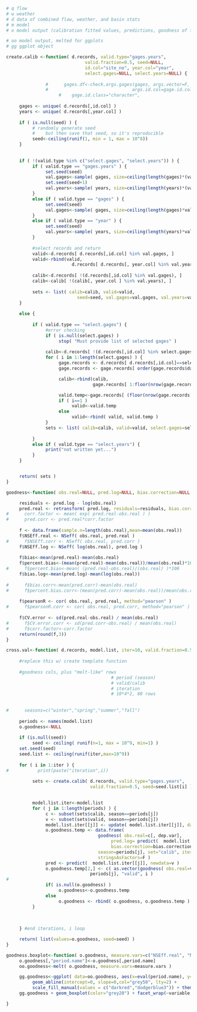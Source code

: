 ```r
# q flow
# w weather
# d data of combined flow, weather, and basin stats
# m model
# o model output (calibration fitted values, predictions, goodness of fit)

# oo model output, melted for ggplots
# gg ggplot object


```


```r

create.calib <-function( d.records, valid.type="gages.years", 
                              valid.fraction=0.5, seed=NULL, 
                              id.col="site_no", year.col="year",
                              select.gages=NULL, select.years=NULL) {
     
               #      gages.df<-check.args.gages(gages, args.vector=F, 
               #                                args.id.col=gage.id.col, gage.id.class)  
                    #    gage.id.class="character", 
          
     gages <- unique( d.records[,id.col] )
     years <- unique( d.records[,year.col] )
     
     if ( is.null(seed) ) {     
          # randomly generate seed 
          #    but then save that seed, so it's reproducible
          seed<-ceiling(runif(1, min = 1, max = 10^8))
     }
          
     
     if ( !(valid.type %in% c("select.gages", "select.years")) ) {                   
          if ( valid.type == "gages.years" ) {    
               set.seed(seed)
               val.gages<-sample( gages, size=ceiling(length(gages)*(valid.fraction/2)), replace=F )  
               set.seed(seed+1)
               val.years<-sample( years, size=ceiling(length(years)*(valid.fraction/2)), replace=F )  
          }
          else if ( valid.type == "gages" ) {
               set.seed(seed)
               val.gages<-sample( gages, size=ceiling(length(gages)*valid.fraction), replace=F )       
          }
          else if ( valid.type == "year" ) {
               set.seed(seed)
               val.years<-sample( years, size=ceiling(length(years)*valid.fraction), replace=F )            
          }
          
          #select records and return
          valid<-d.records[ d.records[,id.col] %in% val.gages, ]
          valid<-rbind(valid,
                         d.records[ d.records[, year.col] %in% val.years, ])
     
          calib<-d.records[ !(d.records[,id.col] %in% val.gages), ]
          calib<-calib[ !(calib[, year.col ] %in% val.years), ]
     
          sets <- list( calib=calib, valid=valid,
                           seed=seed, val.gages=val.gages, val.years=val.years )
     }
     
     else {
          
          if ( valid.type == "select.gages") {
               #error checking
               if ( is.null(select.gages) )
                    stop( "Must provide list of selected gages" )
               
               calib<-d.records[ !(d.records[,id.col] %in% select.gages), ] #add all records not in selected gages 
               for ( i in 1:length(select.gages) ) {
                    gage.records <- d.records[ d.records[,id.col]==select.gages[i], ]               
                    gage.records <- gage.records[ order(gage.records$date), ]

                    calib<-rbind(calib,
                                 gage.records[ 1:floor(nrow(gage.records)*valid.fraction), ] ) #add 1st 1/2 of years to calib set

                    valid.temp<-gage.records[ (floor(nrow(gage.records)*valid.fraction)+1):nrow(gage.records), ] #add 2nd half of year to valid set
                    if ( i==1 )
                         valid<-valid.temp
                    else
                         valid<-rbind( valid, valid.temp )
               }
               sets <- list( calib=calib, valid=valid, select.gages=select.gages )
                         
          }
          else if ( valid.type == "select.years") {
               print("not written yet...")
          }
     } 


     return( sets )
}

```



```r
goodness<-function( obs.real=NULL, pred.log=NULL, bias.correction=NULL ) {

     residuals <- pred.log - log(obs.real)
     pred.real <- retransform( pred.log, residuals=residuals, bias.correction=bias.correction )
#      corr.factor <- mean( exp( pred.real-obs.real ) )
#      pred.corr <- pred.real*corr.factor
     
     f <- data.frame(sample.n=length(obs.real),mean=mean(obs.real))
     f$NSEff.real <- NSeff( obs.real, pred.real )
#      f$NSEff.corr <- NSeff( obs.real, pred.corr )
     f$NSEff.log <- NSeff( log(obs.real), pred.log )
     
     f$bias<-mean(pred.real)-mean(obs.real)
     f$percent.bias<-(mean(pred.real)-mean(obs.real))/mean(obs.real)*100
#      f$percent.bias<-mean( (pred.real-obs.real)/(obs.real) )*100
     f$bias.log<-mean(pred.log)-mean(log(obs.real))
     
#      f$bias.corr<-mean(pred.corr)-mean(obs.real)
#      f$percent.bias.corr<-(mean(pred.corr)-mean(obs.real))/mean(obs.real)*100
     
     f$pearsonR <- cor( obs.real, pred.real, method="pearson" )
#      f$pearsonR.corr <- cor( obs.real, pred.corr, method="pearson" )
     
     f$CV.error <- sd(pred.real-obs.real) / mean(obs.real)
#      f$CV.error.corr <- sd(pred.corr-obs.real) / mean(obs.real)
#      f$corr.factor<-corr.factor
     return(round(f,3))
}
```


```r
cross.val<-function( d.records, model.list, iter=10, valid.fraction=0.5, dep.var="flow.mean", seed=NULL, bias.correction=NULL ) {
     
     #replace this w/ create template function
     
     #goodness cols, plus "melt-like" rows
                                        # period (season)
                                        # valid/calib
                                        # iteration
                                        # 10*4*2, 80 rows 
     
     
#      seasons=c("winter","spring","summer","fall") 
     
     periods <- names(model.list)
     o.goodness<-NULL
     
     if (is.null(seed))
          seed <- ceiling( runif(n=1, max = 10^9, min=1) )
     set.seed(seed)         
     seed.list <- ceiling(runif(iter,max=10^9))
     
     for ( i in 1:iter ) {
#           print(paste("iteration",i))
          
          sets <- create.calib( d.records, valid.type="gages.years", 
                                valid.fraction=0.5, seed=seed.list[i] )

          
          model.list.iter<-model.list
          for ( j in 1:length(periods) ) {
               c <- subset(sets$calib, season==periods[j])
               v <- subset(sets$valid, season==periods[j])
               model.list.iter[[j]] <- update( model.list.iter[[j]], data=c )
               o.goodness.temp <- data.frame(
                                   goodness( obs.real=c[, dep.var], 
                                        pred.log= predict(  model.list.iter[[j]], newdata=c ), 
                                        bias.correction=bias.correction ),
                                   season=periods[j], set="calib", iter=i,
                                   stringsAsFactors=F )
               pred <- predict(  model.list.iter[[j]], newdata=v )
               o.goodness.temp[2,] <- c( as.vector(goodness( obs.real=v[, dep.var], pred.log=pred, bias.correction=bias.correction )),
                                periods[j], "valid", i )
#              
               if( is.null(o.goodness) )
                    o.goodness<-o.goodness.temp
               else 
                    o.goodness <- rbind( o.goodness, o.goodness.temp )
          }
          
          
          
     } #end iterations, i loop     

     return( list(values=o.goodness, seed=seed) )
}
```


```r

goodness.boxplot<-function( o.goodness, measure.vars=c("NSEff.real", "NSEff.log", "bias", "percent.bias"), period.name="season" ) {
     o.goodness[,"period.name"]<-o.goodness[,period.name]
     oo.goodness<-melt( o.goodness, measure.vars=measure.vars )

     gg.goodness<-ggplot( data=oo.goodness, aes(x=eval(period.name), y=value, fill=set) ) + 
          geom_abline(intercept=0, slope=0,col="grey50", lty=2) + 
          scale_fill_manual(values = c("darkred","dodgerblue3")) + theme_bw()
     gg.goodness + geom_boxplot(color="grey20") + facet_wrap(~variable, nrow=2, scales="free_y")

}
```


